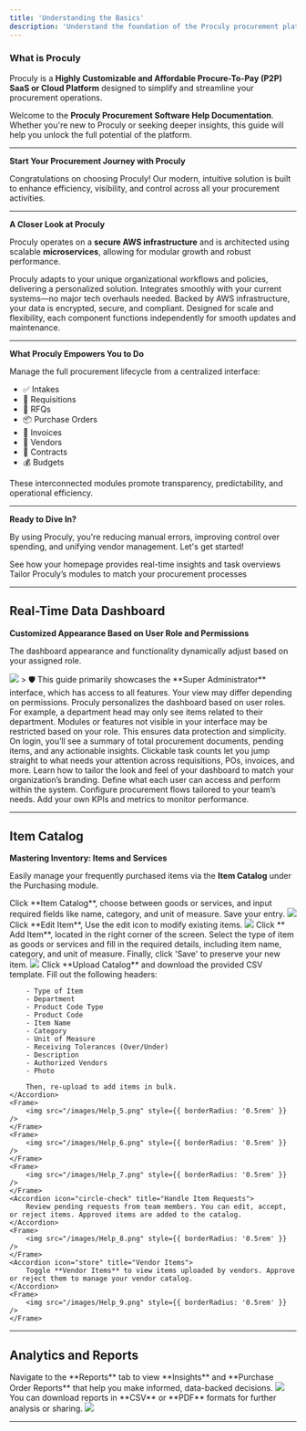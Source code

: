 ```yaml
---
title: 'Understanding the Basics'
description: 'Understand the foundation of the Proculy procurement platform and start your journey'
---
```


### What is Proculy

Proculy is a **Highly Customizable and Affordable Procure-To-Pay (P2P) SaaS or Cloud Platform** designed to simplify and streamline your procurement operations.

Welcome to the **Proculy Procurement Software Help Documentation**. Whether you're new to Proculy or seeking deeper insights, this guide will help you unlock the full potential of the platform.

---
**Start Your Procurement Journey with Proculy**

Congratulations on choosing Proculy! Our modern, intuitive solution is built to enhance efficiency, visibility, and control across all your procurement activities.

---

**A Closer Look at Proculy**

Proculy operates on a **secure AWS infrastructure** and is architected using scalable **microservices**, allowing for modular growth and robust performance.

<AccordionGroup>
    <Accordion icon="sliders" title="High Customization">
        Proculy adapts to your unique organizational workflows and policies, delivering a personalized solution.
    </Accordion>
    <Accordion icon="plug" title="Seamless Integration">
        Integrates smoothly with your current systems—no major tech overhauls needed.
    </Accordion>
    <Accordion icon="shield-halved" title="Robust Security">
        Backed by AWS infrastructure, your data is encrypted, secure, and compliant.
    </Accordion>
    <Accordion icon="boxes-stacked" title="Microservice Architecture">
        Designed for scale and flexibility, each component functions independently for smooth updates and maintenance.
    </Accordion>
</AccordionGroup>

---

**What Proculy Empowers You to Do**

Manage the full procurement lifecycle from a centralized interface:

- ✅ Intakes
- 📝 Requisitions
- 💬 RFQs
- 📦 Purchase Orders
- 🧾 Invoices
- 🤝 Vendors
- 📃 Contracts
- 💰 Budgets

These interconnected modules promote transparency, predictability, and operational efficiency.

---

**Ready to Dive In?**

By using Proculy, you're reducing manual errors, improving control over spending, and unifying vendor management. Let's get started!

<CardGroup>
    <Card
        title="Explore the Dashboard"
        icon="gauge"
        href="/docs/interface/real-time-dashboard"
    >
        See how your homepage provides real-time insights and task overviews
    </Card>
    <Card
        title="Configure Your Modules"
        icon="sliders"
        href="/docs/settings/module-setup"
    >
        Tailor Proculy’s modules to match your procurement processes
    </Card>
</CardGroup>

---

## Real-Time Data Dashboard
**Customized Appearance Based on User Role and Permissions**

The dashboard appearance and functionality dynamically adjust based on your assigned role.
<Frame>
    <img src="/images/Real-time data dashboard .png" style={{ borderRadius: '0.5rem' }} />
</Frame>
> 🛡️ This guide primarily showcases the **Super Administrator** interface, which has access to all features. Your view may differ depending on permissions.

<AccordionGroup>
    <Accordion icon="user-shield" title="Role-Based Interface">
        Proculy personalizes the dashboard based on user roles. For example, a department head may only see items related to their department.
    </Accordion>
    <Accordion icon="eye-slash" title="Restricted Functionalities">
        Modules or features not visible in your interface may be restricted based on your role. This ensures data protection and simplicity.
    </Accordion>
</AccordionGroup>

<AccordionGroup>
    <Accordion icon="gauge" title="Dashboard Summary">
        On login, you’ll see a summary of total procurement documents, pending items, and any actionable insights.
    </Accordion>
    <Accordion icon="list-check" title="Quick Access to Task Lists">
        Clickable task counts let you jump straight to what needs your attention across requisitions, POs, invoices, and more.
    </Accordion>
</AccordionGroup>

<CardGroup>
    <Card
        title="Customize the UI"
        icon="palette"
        href="/docs/settings/appearance"
    >
        Learn how to tailor the look and feel of your dashboard to match your organization’s branding.
    </Card>
    <Card
        title="Manage Roles & Permissions"
        icon="lock"
        href="/docs/settings/user-roles"
    >
        Define what each user can access and perform within the system.
    </Card>
    <Card
        title="Automate Workflows"
        icon="shuffle"
        href="/docs/modules/workflow"
    >
        Configure procurement flows tailored to your team’s needs.
    </Card>
    <Card
        title="Track Metrics"
        icon="chart-bar"
        href="/docs/customization/dashboard-metrics"
    >
        Add your own KPIs and metrics to monitor performance.
    </Card>
</CardGroup>

---

## Item Catalog
**Mastering Inventory: Items and Services**

Easily manage your frequently purchased items via the **Item Catalog** under the Purchasing module.

<AccordionGroup>
    <Accordion icon="plus" title="Item Catalog">
        Click **Item Catalog**, choose between goods or services, and input required fields like name, category, and unit of measure. Save your entry.
    </Accordion>
    <Frame>
        <img src="/images/Help_2.png" style={{ borderRadius: '0.5rem' }} />
    </Frame>
    <Accordion icon="pen-to-square" title="Edit Items">
        Click **Edit Item**, Use the edit icon to modify existing items.
    </Accordion>
    <Frame>
        <img src="/images/Help_3.png" style={{ borderRadius: '0.5rem' }} />
    </Frame>
    <Accordion icon="plus" title="Add Items">
        Click ** Add Item**, located in the right corner of the screen. Select the type of item as goods or services and fill in the required details, including item name, category, and unit of measure. Finally, click 'Save' to preserve your new item.
    </Accordion>
    <Frame>
        <img src="/images/Help_4.png" style={{ borderRadius: '0.5rem' }} />
    </Frame>
    <Accordion icon="upload" title="Bulk Upload Items">
        Click **Upload Catalog** and download the provided CSV template. Fill out the following headers:

        - Type of Item
        - Department
        - Product Code Type
        - Product Code
        - Item Name
        - Category
        - Unit of Measure
        - Receiving Tolerances (Over/Under)
        - Description
        - Authorized Vendors
        - Photo

        Then, re-upload to add items in bulk.
    </Accordion>
    <Frame>
        <img src="/images/Help_5.png" style={{ borderRadius: '0.5rem' }} />
    </Frame>
    <Frame>
        <img src="/images/Help_6.png" style={{ borderRadius: '0.5rem' }} />
    </Frame>
    <Frame>
        <img src="/images/Help_7.png" style={{ borderRadius: '0.5rem' }} />
    </Frame>
    <Accordion icon="circle-check" title="Handle Item Requests">
        Review pending requests from team members. You can edit, accept, or reject items. Approved items are added to the catalog.
    </Accordion>
    <Frame>
        <img src="/images/Help_8.png" style={{ borderRadius: '0.5rem' }} />
    </Frame>
    <Accordion icon="store" title="Vendor Items">
        Toggle **Vendor Items** to view items uploaded by vendors. Approve or reject them to manage your vendor catalog.
    </Accordion>
    <Frame>
        <img src="/images/Help_9.png" style={{ borderRadius: '0.5rem' }} />
    </Frame>
</AccordionGroup>

---

## Analytics and Reports

<AccordionGroup>
    <Accordion icon="chart-line" title="Access Reports">
        Navigate to the **Reports** tab to view **Insights** and **Purchase Order Reports** that help you make informed, data-backed decisions.
    </Accordion>
    <Frame>
        <img src="/images/Help_10.png" style={{ borderRadius: '0.5rem' }} />
    </Frame>
    <Accordion icon="download" title="Export Reports">
        You can download reports in **CSV** or **PDF** formats for further analysis or sharing.
    </Accordion>
    <Frame>
        <img src="/images/Help_11.png" style={{ borderRadius: '0.5rem' }} />
    </Frame>
</AccordionGroup>

---


